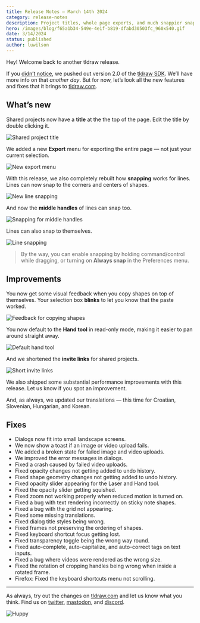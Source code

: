 ```yaml
---
title: Release Notes – March 14th 2024
category: release-notes
description: Project titles, whole page exports, and much snappier snapping.
hero: /images/blog/f65a1b34-549e-4e1f-b819-dfabd30503fc_960x540.gif
date: 3/14/2024
status: published
author: luwilson
---
```


Hey! Welcome back to another tldraw release.

If you [didn’t notice](https://twitter.com/tldraw/status/1763272673444913432), we pushed out version 2.0 of the [tldraw SDK](https://tldraw.dev/?utm_source=blog&utm_medium=announcement&utm_campaign=release-notes). We’ll have more info on that _another day_. But for now, let’s look all the new features and fixes that it brings to [tldraw.com](https://tldraw.com).

## What’s new

Shared projects now have a **title** at the the top of the page. Edit the title by double clicking it.

![Shared project title](/images/blog/4aadbd42-d8df-4271-9933-fae11056229d_960x540.gif)

We added a new **Export** menu for exporting the entire page — not just your current selection.

![New export menu](/images/blog/8be07996-f34a-4454-8c21-de83928832b5_1578x980.png)

With this release, we also completely rebuilt how **snapping** works for lines. Lines can now snap to the corners and centers of shapes.

![New line snapping](/images/blog/8b822923-5fb3-40cb-beb1-17946cf4c283_960x540.gif)

And now the **middle handles** of lines can snap too.

![Snapping for middle handles](/images/blog/ceb86688-2bf2-4452-aaaa-c8fb820d6351_1360x764.gif)

Lines can also snap to themselves.

![Line snapping](/images/blog/0c364c9b-ece5-43a9-8f8a-d4243d09959c_1088x616.gif)

> By the way, you can enable snapping by holding command/control while dragging, or turning on **Always snap** in the Preferences menu.

## Improvements

You now get some visual feedback when you copy shapes on top of themselves. Your selection box **blinks** to let you know that the paste worked.

![Feedback for copying shapes](/images/blog/a3c4bbaa-5161-471c-a052-d81e3a4377e1_960x540.gif)

You now default to the **Hand tool** in read-only mode, making it easier to pan around straight away.

![Default hand tool](/images/blog/b5292d3f-a274-426f-834f-d518db0f6ce3_960x540.gif)

And we shortened the **invite links** for shared projects.

![Short invite links](/images/blog/af5e7dd7-7b5b-44f7-99d3-00eeb74f6347_2087x583.png)

We also shipped some substantial performance improvements with this release. Let us know if you spot an improvement.

And, as always, we updated our translations — this time for Croatian, Slovenian, Hungarian, and Korean.

## Fixes

- Dialogs now fit into small landscape screens.
- We now show a toast if an image or video upload fails.
- We added a broken state for failed image and video uploads.
- We improved the error messages in dialogs.
- Fixed a crash caused by failed video uploads.
- Fixed opacity changes not getting added to undo history.
- Fixed shape geometry changes not getting added to undo history.
- Fixed opacity slider appearing for the Laser and Hand tool.
- Fixed the opacity slider getting squished.
- Fixed zoom not working properly when reduced motion is turned on.
- Fixed a bug with text rendering incorrectly on sticky note shapes.
- Fixed a bug with the grid not appearing.
- Fixed some missing translations.
- Fixed dialog title styles being wrong.
- Fixed frames not preserving the ordering of shapes.
- Fixed keyboard shortcut focus getting lost.
- Fixed transparency toggle being the wrong way round.
- Fixed auto-complete, auto-capitalize, and auto-correct tags on text inputs.
- Fixed a bug where videos were rendered as the wrong size.
- Fixed the rotation of cropping handles being wrong when inside a rotated frame.
- Firefox: Fixed the keyboard shortcuts menu not scrolling.

---

As always, try out the changes on [tldraw.com](https://tldraw.com) and let us know what you think. Find us on [twitter](https://twitter.com/tldraw), [mastodon](https://mas.to/@tldraw), and [discord](https://discord.tldraw.com/?utm_source=blog&utm_medium=announcement&utm_campaign=release-notes).

![Huppy](/images/blog/f97ed368-4f96-4c63-bccb-2a092e78ca31_960x540.gif)
